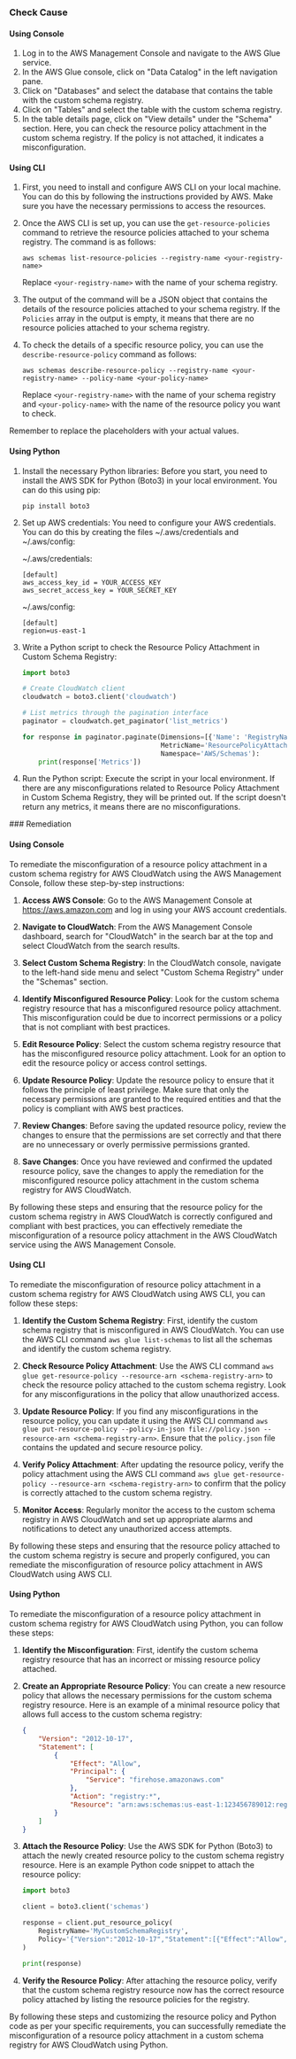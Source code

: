 

<Tabs><Tab title='Cause'>
### Check Cause

#### Using Console

1. Log in to the AWS Management Console and navigate to the AWS Glue service.
2. In the AWS Glue console, click on "Data Catalog" in the left navigation pane.
3. Click on "Databases" and select the database that contains the table with the custom schema registry.
4. Click on "Tables" and select the table with the custom schema registry.
5. In the table details page, click on "View details" under the "Schema" section. Here, you can check the resource policy attachment in the custom schema registry. If the policy is not attached, it indicates a misconfiguration.

#### Using CLI

1. First, you need to install and configure AWS CLI on your local machine. You can do this by following the instructions provided by AWS. Make sure you have the necessary permissions to access the resources.

2. Once the AWS CLI is set up, you can use the `get-resource-policies` command to retrieve the resource policies attached to your schema registry. The command is as follows:

   ```
   aws schemas list-resource-policies --registry-name <your-registry-name>
   ```
   Replace `<your-registry-name>` with the name of your schema registry.

3. The output of the command will be a JSON object that contains the details of the resource policies attached to your schema registry. If the `Policies` array in the output is empty, it means that there are no resource policies attached to your schema registry.

4. To check the details of a specific resource policy, you can use the `describe-resource-policy` command as follows:

   ```
   aws schemas describe-resource-policy --registry-name <your-registry-name> --policy-name <your-policy-name>
   ```
   Replace `<your-registry-name>` with the name of your schema registry and `<your-policy-name>` with the name of the resource policy you want to check.

Remember to replace the placeholders with your actual values.

#### Using Python

1. Install the necessary Python libraries: Before you start, you need to install the AWS SDK for Python (Boto3) in your local environment. You can do this using pip:

   ```
   pip install boto3
   ```

2. Set up AWS credentials: You need to configure your AWS credentials. You can do this by creating the files ~/.aws/credentials and ~/.aws/config:

   ~/.aws/credentials:
   ```
   [default]
   aws_access_key_id = YOUR_ACCESS_KEY
   aws_secret_access_key = YOUR_SECRET_KEY
   ```

   ~/.aws/config:
   ```
   [default]
   region=us-east-1
   ```

3. Write a Python script to check the Resource Policy Attachment in Custom Schema Registry:

   ```python
   import boto3

   # Create CloudWatch client
   cloudwatch = boto3.client('cloudwatch')

   # List metrics through the pagination interface
   paginator = cloudwatch.get_paginator('list_metrics')

   for response in paginator.paginate(Dimensions=[{'Name': 'RegistryName'}],
                                      MetricName='ResourcePolicyAttachment',
                                      Namespace='AWS/Schemas'):
       print(response['Metrics'])
   ```

4. Run the Python script: Execute the script in your local environment. If there are any misconfigurations related to Resource Policy Attachment in Custom Schema Registry, they will be printed out. If the script doesn't return any metrics, it means there are no misconfigurations.

</Tab>

<Tab title='Remediation'>
### Remediation

#### Using Console

To remediate the misconfiguration of a resource policy attachment in a custom schema registry for AWS CloudWatch using the AWS Management Console, follow these step-by-step instructions:

1. **Access AWS Console**: Go to the AWS Management Console at https://aws.amazon.com and log in using your AWS account credentials.

2. **Navigate to CloudWatch**: From the AWS Management Console dashboard, search for "CloudWatch" in the search bar at the top and select CloudWatch from the search results.

3. **Select Custom Schema Registry**: In the CloudWatch console, navigate to the left-hand side menu and select "Custom Schema Registry" under the "Schemas" section.

4. **Identify Misconfigured Resource Policy**: Look for the custom schema registry resource that has a misconfigured resource policy attachment. This misconfiguration could be due to incorrect permissions or a policy that is not compliant with best practices.

5. **Edit Resource Policy**: Select the custom schema registry resource that has the misconfigured resource policy attachment. Look for an option to edit the resource policy or access control settings.

6. **Update Resource Policy**: Update the resource policy to ensure that it follows the principle of least privilege. Make sure that only the necessary permissions are granted to the required entities and that the policy is compliant with AWS best practices.

7. **Review Changes**: Before saving the updated resource policy, review the changes to ensure that the permissions are set correctly and that there are no unnecessary or overly permissive permissions granted.

8. **Save Changes**: Once you have reviewed and confirmed the updated resource policy, save the changes to apply the remediation for the misconfigured resource policy attachment in the custom schema registry for AWS CloudWatch.

By following these steps and ensuring that the resource policy for the custom schema registry in AWS CloudWatch is correctly configured and compliant with best practices, you can effectively remediate the misconfiguration of a resource policy attachment in the AWS CloudWatch service using the AWS Management Console.

#### Using CLI

To remediate the misconfiguration of resource policy attachment in a custom schema registry for AWS CloudWatch using AWS CLI, you can follow these steps:

1. **Identify the Custom Schema Registry**: First, identify the custom schema registry that is misconfigured in AWS CloudWatch. You can use the AWS CLI command `aws glue list-schemas` to list all the schemas and identify the custom schema registry.

2. **Check Resource Policy Attachment**: Use the AWS CLI command `aws glue get-resource-policy --resource-arn <schema-registry-arn>` to check the resource policy attached to the custom schema registry. Look for any misconfigurations in the policy that allow unauthorized access.

3. **Update Resource Policy**: If you find any misconfigurations in the resource policy, you can update it using the AWS CLI command `aws glue put-resource-policy --policy-in-json file://policy.json --resource-arn <schema-registry-arn>`. Ensure that the `policy.json` file contains the updated and secure resource policy.

4. **Verify Policy Attachment**: After updating the resource policy, verify the policy attachment using the AWS CLI command `aws glue get-resource-policy --resource-arn <schema-registry-arn>` to confirm that the policy is correctly attached to the custom schema registry.

5. **Monitor Access**: Regularly monitor the access to the custom schema registry in AWS CloudWatch and set up appropriate alarms and notifications to detect any unauthorized access attempts.

By following these steps and ensuring that the resource policy attached to the custom schema registry is secure and properly configured, you can remediate the misconfiguration of resource policy attachment in AWS CloudWatch using AWS CLI.

#### Using Python

To remediate the misconfiguration of a resource policy attachment in custom schema registry for AWS CloudWatch using Python, you can follow these steps:

1. **Identify the Misconfiguration**: First, identify the custom schema registry resource that has an incorrect or missing resource policy attached.

2. **Create an Appropriate Resource Policy**: You can create a new resource policy that allows the necessary permissions for the custom schema registry resource. Here is an example of a minimal resource policy that allows full access to the custom schema registry:
   ```json
   {
       "Version": "2012-10-17",
       "Statement": [
           {
               "Effect": "Allow",
               "Principal": {
                   "Service": "firehose.amazonaws.com"
               },
               "Action": "registry:*",
               "Resource": "arn:aws:schemas:us-east-1:123456789012:registry/MyCustomSchemaRegistry"
           }
       ]
   }
   ```

3. **Attach the Resource Policy**: Use the AWS SDK for Python (Boto3) to attach the newly created resource policy to the custom schema registry resource. Here is an example Python code snippet to attach the resource policy:
   ```python
   import boto3

   client = boto3.client('schemas')

   response = client.put_resource_policy(
       RegistryName='MyCustomSchemaRegistry',
       Policy='{"Version":"2012-10-17","Statement":[{"Effect":"Allow","Principal":{"Service":"firehose.amazonaws.com"},"Action":"registry:*","Resource":"arn:aws:schemas:us-east-1:123456789012:registry/MyCustomSchemaRegistry"}]'
   )

   print(response)
   ```

4. **Verify the Resource Policy**: After attaching the resource policy, verify that the custom schema registry resource now has the correct resource policy attached by listing the resource policies for the registry.

By following these steps and customizing the resource policy and Python code as per your specific requirements, you can successfully remediate the misconfiguration of a resource policy attachment in a custom schema registry for AWS CloudWatch using Python.


</Tab>
</Tabs>